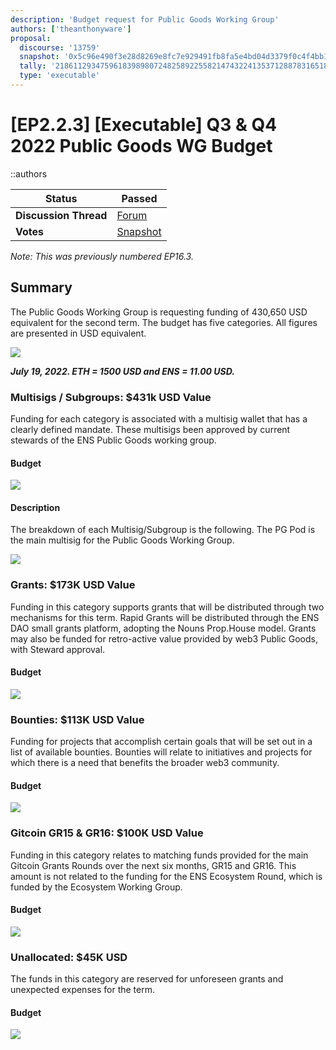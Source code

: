 ```yaml
---
description: 'Budget request for Public Goods Working Group'
authors: ['theanthonyware']
proposal:
  discourse: '13759'
  snapshot: '0x5c96e490f3e28d8269e8fc7e929491fb8fa5e4bd04d3379f0c4f4bb1a42dc23e'
  tally: '21861129347596183989807248258922558214743224135371288783165185538477576992486'
  type: 'executable'
---
```


# [EP2.2.3] [Executable] Q3 & Q4 2022 Public Goods WG Budget

::authors

| **Status**            | Passed                                                                                                                 |
| --------------------- | ---------------------------------------------------------------------------------------------------------------------- |
| **Discussion Thread** | [Forum](https://discuss.ens.domains/t/13759)                                                                           |
| **Votes**             | [Snapshot](https://snapshot.org/#/ens.eth/proposal/0x5c96e490f3e28d8269e8fc7e929491fb8fa5e4bd04d3379f0c4f4bb1a42dc23e) |

_Note: This was previously numbered EP16.3._

## Summary

The Public Goods Working Group is requesting funding of 430,650 USD equivalent for the second term. The budget has five categories. All figures are presented in USD equivalent.

![](/content/dao/proposals/2.2.3-1.png)

_**July 19, 2022. ETH = 1500 USD and ENS = 11.00 USD.**_

### Multisigs / Subgroups: $431k USD Value

Funding for each category is associated with a multisig wallet that has a clearly defined mandate. These multisigs been approved by current stewards of the ENS Public Goods working group.

#### Budget

![](/content/dao/proposals/2.2.3-2.png)

#### Description

The breakdown of each Multisig/Subgroup is the following. The PG Pod is the main multisig for the Public Goods Working Group.

![](/content/dao/proposals/2.2.3-3.png)

### Grants: $173K USD Value

Funding in this category supports grants that will be distributed through two mechanisms for this term. Rapid Grants will be distributed through the ENS DAO small grants platform, adopting the Nouns Prop.House model. Grants may also be funded for retro-active value provided by web3 Public Goods, with Steward approval.

#### Budget

![](/content/dao/proposals/2.2.3-4.jpeg)

### Bounties: $113K USD Value

Funding for projects that accomplish certain goals that will be set out in a list of available bounties. Bounties will relate to initiatives and projects for which there is a need that benefits the broader web3 community.

#### Budget

![](/content/dao/proposals/2.2.3-5.png)

### Gitcoin GR15 & GR16: $100K USD Value

Funding in this category relates to matching funds provided for the main Gitcoin Grants Rounds over the next six months, GR15 and GR16. This amount is not related to the funding for the ENS Ecosystem Round, which is funded by the Ecosystem Working Group.

#### Budget

![](/content/dao/proposals/2.2.3-6.png)

### Unallocated: $45K USD

The funds in this category are reserved for unforeseen grants and unexpected expenses for the term.

#### Budget

![](/content/dao/proposals/2.2.3-7.png)
